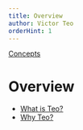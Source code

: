 ```yaml
---
title: Overview
author: Victor Teo
orderHint: 1
---
```


<div className="breadcrumbs">
  <span className="breadcrumb">
    <a href="/concepts">Concepts</a>
  </span>
</div>

# Overview

- [What is Teo?](/concepts/overview/what-is-teo)
- [Why Teo?](/concepts/overview/why-teo)
